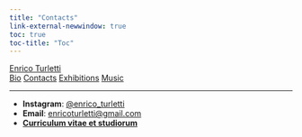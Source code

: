 ```yaml
---
title: "Contacts"
link-external-newwindow: true
toc: true
toc-title: "Toc"
---
```

<div class="navbar">
  <div class="index-logo"><a href="index.html">Enrico Turletti</a></div>
  <div class="other-links">
  <a href="bio.html">Bio</a>
  <a href="#">Contacts</a>
  <a href="exhibitions.html">Exhibitions</a>
  <a href="music.html">Music</a>
  <hr>
  </div>
</div>
<ul class="aos-ul">
<li>**Instagram**: <a href="https://www.instagram.com/enrico_turletti">@enrico_turletti</a></li>
<li>**Email**: <enricoturletti@gmail.com></li>
<li>[**Curriculum vitae et studiorum**](CV_EnricoTurletti.pdf)</li>
</ul>